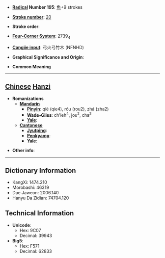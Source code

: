 * '''[[Wiktionary:Chinese radical index| Radical]] Number 195''': [[Wiktionary:Chinese radical index 魚|魚]]+9 strokes

* '''[[Wiktionary:Chinese total strokes index|Stroke number]]''': [[Wiktionary:Chinese total strokes index 20|20]]

* '''Stroke order''': 

* '''[[Wiktionary:Chinese four corner index|Four-Corner System]]''': 2739<sub>4</sub>

* '''[[Wiktionary:Chinese Cangjie index|Cangjie input]]''': 弓火弓竹木 (NFNHD)

* '''Graphical Significance and Origin''': 

* '''Common Meaning'''

----

== [[Chinese]] [[Hanzi]] ==

* '''Romanizations'''
** '''[[Mandarin]]'''
*** '''[[Pinyin]]''': qiè (qie4), róu (rou2), zhá (zha2)
*** '''[[Wade-Giles]]''': ch'ieh<sup>4</sup>, jou<sup>2</sup>, cha<sup>2</sup>
*** '''[[Yale]]''': 
** '''[[Cantonese]]'''
*** '''[[Jyutping]]''':
*** '''[[Penkyamp]]''': 
*** '''[[Yale]]''': 

* '''Other info''': 

----

== Dictionary Information ==

* KangXi: 1474.210
* Morobashi: 46319
* Dae Jaweon: 2006.140
* Hanyu Da Zidian: 74704.120

== Technical Information ==

* '''Unicode''':
** Hex: 9C07
** Decimal: 39943
* '''Big5''':
** Hex: F571
** Decimal: 62833